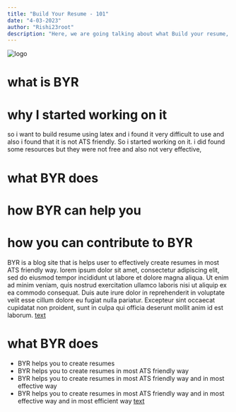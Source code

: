 ```yaml
---
title: "Build Your Resume - 101"
date: "4-03-2023"
author: "Rishi23root"
description: "Here, we are going talking about what Build your resume, and diving deep into what, why and how also most important how it can help you !"
---
```


![logo](/logo.png)

# what is BYR

# why I started working on it

so i want to build resume using latex and i found it very difficult to use and also i found that it is not ATS friendly. So i started working on it. i did found some resources but they were not free and also not very effective,

# what BYR does

# how BYR can help you

# how you can contribute to BYR

BYR is a blog site that is helps user to effectively create resumes in most ATS friendly way.
lorem ipsum dolor sit amet, consectetur adipiscing elit, sed do eiusmod tempor incididunt ut labore et dolore magna aliqua. Ut enim ad minim veniam, quis nostrud exercitation ullamco laboris nisi ut aliquip ex ea commodo consequat. Duis aute irure dolor in reprehenderit in voluptate velit esse cillum dolore eu fugiat nulla pariatur. Excepteur sint occaecat cupidatat non proident, sunt in culpa qui officia deserunt mollit anim id est laborum.
[text](https://resumeworded.com/)

# what BYR does

- BYR helps you to create resumes
- BYR helps you to create resumes in most ATS friendly way
- BYR helps you to create resumes in most ATS friendly way and in most effective way
- BYR helps you to create resumes in most ATS friendly way and in most effective way and in most efficient way
  [text](https://resume-builder-jqq98403t-rishabhjainfinal.vercel.app/blog/about)

